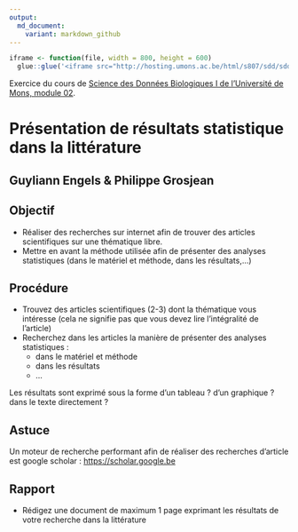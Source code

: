 ```yaml
---
output:
  md_document:
    variant: markdown_github
---
```


```r
iframe <- function(file, width = 800, height = 600)
  glue::glue('<iframe src="http://hosting.umons.ac.be/html/s807/sdd/sdd1_02/{file}" width="{width}" height="{height}" style="border:none;"></iframe>')
```

Exercice du cours de [Science des Données Biologiques I de l'Université de Mons, module 02](http://biodatascience-course.sciviews.org/sdd-umons/).

# Présentation de résultats statistique dans la littérature
## Guyliann Engels & Philippe Grosjean

## Objectif

- Réaliser des recherches sur internet afin de trouver des articles scientifiques sur une thématique libre. 
- Mettre en avant la méthode utilisée afin de présenter des analyses statistiques (dans le matériel et méthode, dans les résultats,...)

## Procédure

- Trouvez des articles scientifiques (2-3) dont la thématique vous intéresse (cela ne signifie pas que vous devez lire l'intégralité de l'article)
- Recherchez dans les articles la manière de présenter des analyses statistiques :
    + dans le matériel et méthode
    + dans les résultats
    + ...

Les résultats sont exprimé sous la forme d'un tableau ? d'un graphique ? dans le texte directement ? 

## Astuce

Un moteur de recherche performant afin de réaliser des recherches d'article est google scholar : <https://scholar.google.be>

## Rapport

- Rédigez une document de maximum 1 page exprimant les résultats de votre recherche dans la littérature
